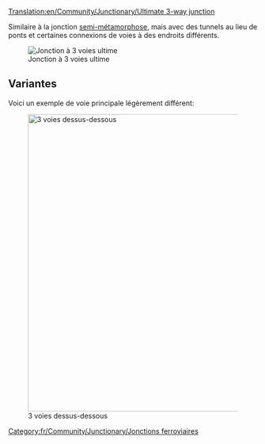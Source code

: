 [[Translation:en/Community/Junctionary/Ultimate 3-way junction]]
{{fr/Community/Junctionary/Menu de Croisements}}

Similaire à la jonction [[fr/Community/Junctionary/Demi Métamorphose|semi-métamorphose]], mais avec des tunnels au lieu de ponts et certaines connexions de voies à des endroits différents.

[[File:en/Community/Junctionary/Ultimate 3way junction.png|frame|none|Jonction à 3 voies ultime]]

{{fr/Community/Junctionary/Critère de jonction|Modéré|2|1|0|0|1|1|1|1|0|0|0||Les trains en panne n'affectent qu'une voie.|

'''Avantages'''
*Haute vitesse
*Grande capacité de trafic
*Embouteillages très peu vraisemblables
*Petite surface
*Aucun virage serré, peut être facilement construit pour n'importe quelle longueur de train
*Espace d'attente approprié pour les trains tournant

'''Inconvénients'''
*Espaces de signalisation des tunnels (doubler les tunnels rend la jonction plus large d'au moins 2x2 cases et plus difficile à construire)

'''Conseils'''
*Commencez par construire la "diagonale courte" en premier. Faites-la de longueur égale à votre plus long train
}}


==Variantes==
Voici un exemple de voie principale légèrement différent:

[[File:en/Community/Junctionary/3way-over-under.jpeg|none|thumb|600px|3 voies dessus-dessous]]

{{fr/Community/Junctionary/Critère de jonction|Modéré|3|1|1|1|0|1|1|1|0|0|0||Les trains en panne n'affectent qu'une seule voie.|

'''Avantages'''
*Forte capacité de trafic

'''Inconvénients'''
*Lent, sauf si les voies sont en diagonales
*Les embouteillages sont plus fréquents que sur la jonction 3 voies ultime
*Requiert de l'espace entre les voies
*Virages serrés, sauf si les voies sont en diagonale
*Pas assez d'espace d'attente pour les trains tournant
*Espaces de signalisation pour les ponts et les tunnels
*Les ponts ralentissent les trains maglev à haute vitesse
}}

[[Category:fr/Community/Junctionary/Jonctions ferroviaires]]